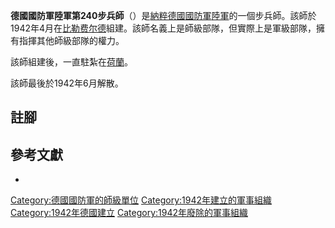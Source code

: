 {{infobox military unit
|unit_name = 德國國防軍陸軍第240步兵師
|image =
|image_size =
|dates = 1942年4月至1942年6月
|country = {{flag|Nazi Germany}}
|branch = [[納粹德國陸軍|陸軍]]
|type = [[步兵|步兵]]
|role =
|size = [[师_(军队)|師]]（名義上）<br>[[军_(编制单位)|軍]]（實際上）
|command_structure =
|garrison =
|garrison_label =
|nickname =
|motto =
|colors =
|colors_label =
|march =
|mascot =
|battles =
}}

'''德國國防軍陸軍第240步兵師'''（{{lang-de|'''240. Infanterie-Division'''}}）是[[納粹德國|納粹德國]][[德國國防軍|國防軍]][[納粹德國陸軍|陸軍]]的一個步兵師。該師於1942年4月在[[比勒费尔德|比勒费尔德]]組建。該師名義上是師級部隊，但實際上是軍級部隊，擁有指揮其他師級部隊的權力{{cfn|Mitcham|y=2007}}。

該師組建後，一直駐紮在[[荷蘭|荷蘭]]。

該師最後於1942年6月解散。

== 註腳 ==
{{reflist}}

== 參考文獻 ==
* {{Cite book|last=Mitcham |first=Samuel W., Jr.|author-link=Samuel W. Mitcham|title=German Order of Battle, Volume One: 1st – 290th Infantry Divisions in WWII|year=2007|publisher=Stackpole Books|location=PA; United States of America|isbn=978-0-8117-3416-5|ref={{sfnRef|Mitcham|y=2007}}}}

{{mil-stub}}
{{德國國防軍陸軍的步兵師}}
[[Category:德國國防軍的師級單位|Category:德國國防軍的師級單位]]
[[Category:1942年建立的軍事組織|Category:1942年建立的軍事組織]]
[[Category:1942年德國建立|Category:1942年德國建立]]
[[Category:1942年廢除的軍事組織|Category:1942年廢除的軍事組織]]